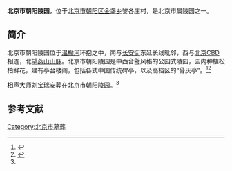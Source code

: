 '''北京市朝阳陵园'''，位于[[北京市|北京市]][[朝阳区_(北京市)|朝阳区]][[金盏乡|金盏乡]]黎各庄村，是北京市属陵园之一。

==简介==
北京市朝阳陵园位于[[温榆河|温榆河]]环抱之中，南与[[长安街|长安街]]东延长线毗邻，西与[[北京CBD|北京CBD]]相连，北望[[燕山山脉|燕山山脉]]。北京市朝阳陵园是中西合璧风格的公园式陵园，园内种植松柏鲜花，建有亭台楼阁，包括各式中国传统碑亭，以及高档区的“骨灰亭”。<ref>{{Cite web |url=http://www.babaoshan.com.cn/Department.asp?class_id=30 |title=朝阳陵园，八宝山，于2014-11-30查阅 |accessdate=2014-11-30 |archive-date=2015-09-23 |archive-url=https://web.archive.org/web/20150923181402/http://www.babaoshan.com.cn/Department.asp?class_id=30 |dead-url=no }}</ref><ref name=cyly>{{Cite web |url=http://www.bj-gongmu.com/gongmu_cont.php?pid=109 |title=朝阳陵园，北京公墓，于2014-11-30查阅 |accessdate=2014-11-30 |archive-date=2014-12-05 |archive-url=https://web.archive.org/web/20141205065914/http://www.bj-gongmu.com/gongmu_cont.php?pid=109 |dead-url=no }}</ref>

[[相声|相声]]大师[[刘宝瑞|刘宝瑞]]安葬在北京市朝阳陵园。<ref name=cyly/>

==参考文献==
{{reflist}}

[[Category:北京市墓葬|Category:北京市墓葬]]